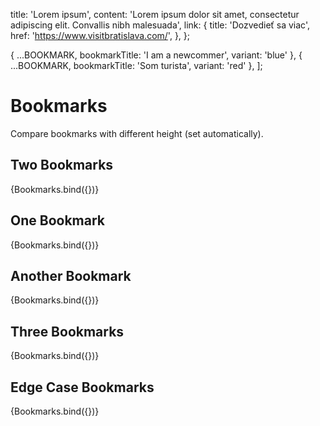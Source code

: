 
  title: 'Lorem ipsum',
  content:
    'Lorem ipsum dolor sit amet, consectetur adipiscing elit. Convallis nibh malesuada',
  link: {
    title: 'Dozvedieť sa viac',
    href: 'https://www.visitbratislava.com/',
  },
};

  { ...BOOKMARK, bookmarkTitle: 'I am a newcommer', variant: 'blue' },
  { ...BOOKMARK, bookmarkTitle: 'Som turista', variant: 'red' },
];



<Meta title="components/organisms/Bookmarks" decorators={[withDesign]} />

# Bookmarks

Compare bookmarks with different height (set automatically).

## Two Bookmarks

<Canvas>
  <Story
    name="Two Bookmarks"
    argTypes={argTypes}
    args={{
      ...defaultArgs,
      bookmarks: BOOKMARKS,
    }}
  >
    {Bookmarks.bind({})}
  </Story>
</Canvas>

## One Bookmark

<Canvas>
  <Story
    name="One Bookmark"
    argTypes={argTypes}
    args={{
      ...defaultArgs,
      bookmarks: [BOOKMARKS[0]],
    }}
  >
    {Bookmarks.bind({})}
  </Story>
</Canvas>

## Another Bookmark

<Canvas>
  <Story
    name="Another Bookmark"
    argTypes={argTypes}
    args={{
      ...defaultArgs,
      bookmarks: [BOOKMARKS[1]],
    }}
  >
    {Bookmarks.bind({})}
  </Story>
</Canvas>

## Three Bookmarks

<Canvas>
  <Story
    name="Three Bookmarks"
    argTypes={argTypes}
    args={{
      ...defaultArgs,
      bookmarks: [
        ...BOOKMARKS,
        {
          ...BOOKMARKS[0],
          content:
            'Lorem ipsum dolor sit amet, consectetur adipiscing elit. Convallis nibh malesuada dolor sit amet malesuada dolor sit amet malesuada dolor sit amet malesuada dolor sit amet malesuada dolor sit amet malesuada dolor sit amet malesuada dolor',
        },
      ],
    }}
  >
    {Bookmarks.bind({})}
  </Story>
</Canvas>

## Edge Case Bookmarks

<Canvas>
  <Story
    name="Edge Case Bookmarks"
    argTypes={argTypes}
    args={{
      ...defaultArgs,
      bookmarks: [
        {
          ...BOOKMARKS[0],
          content:
            'Lorem ipsum dolor sit amet, consectetur adipiscing elit. Convallis nibh malesuada dolor sit amet malesuada dolor sit amet malesuada dolor sit amet malesuada dolor sit amet malesuada dolor sit amet malesuada dolor sit amet malesuada dolor',
          bookmarkTitle: 'T',
        },
        {
          ...BOOKMARKS[1],
          content: 'Lorem ipsum dolor',
          bookmarkTitle: 'Long Title I am newcommer',
        },
      ],
    }}
  >
    {Bookmarks.bind({})}
  </Story>
</Canvas>

<!-- TODO null values in story book -->
<!-- ## Undefined Bookmarks

<Canvas>
  <Story
    name="Undefined Bookmarks"
    argTypes={argTypes}
    args={{
      ...defaultArgs,
    }}
  >
    {Bookmarks.bind({})}
  </Story>
</Canvas>

## Empty Bookmarks

<Canvas>
  <Story
    name="Empty Bookmarks"
    argTypes={argTypes}
    args={{
      ...defaultArgs,
      bookmarks: [],
    }}
  >
    {Bookmarks.bind({})}
  </Story>
</Canvas> -->

<ArgsTable of={Bookmarks} />

